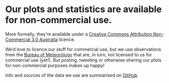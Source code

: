 # Our plots and statistics are available for non-commercial use.

More formally, they're available under a [Creative Commons Attribution Non-Commercial 3.0 Australia](https://creativecommons.org/licenses/by-nc/3.0/au/) licence.

We'd love to licence our stuff for commercial use, but we use observations from the [Bureau of Meteorology](http://www.bom.gov.au/catalogue/data-feeds.shtml) that are, in turn, not licensed to us for commercial use (yet!). But posting, tweeting or otherwise sharing our plots for non-commercial purposes makes up happy!

Info and sources of the data we use are summarised on [GitHub](https://github.com/isithot/isithotrightnow/blob/master/data/README.md).